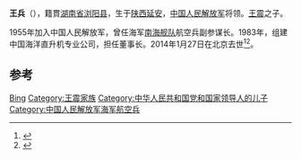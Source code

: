 {{Otheruses|王兵}}
'''王兵'''（{{bd|1938年|9月11日|2014年|1月27日|catIdx=Wang}}），籍貫[[湖南省_(中華民國)|湖南省]][[浏阳县|浏阳县]]，生于[[陕西|陕西]][[延安|延安]]，[[中国人民解放军|中国人民解放军]]将领。[[王震|王震]]之子。

1955年加入中国人民解放军，曾任海军[[南海舰队|南海舰队]]航空兵副参谋长。1983年，组建中国海洋直升机专业公司，担任董事长。2014年1月27日在北京去世<ref>{{cite news|title=王震长子王兵病逝 多位“红二代”前往吊唁|url=http://news.takungpao.com/mainland/focus/2014-02/2256549.html|accessdate=2014-03-11|newspaper=大公网|archive-date=2014-03-02|archive-url=https://web.archive.org/web/20140302064336/http://news.takungpao.com/mainland/focus/2014-02/2256549.html|dead-url=no}}</ref><ref>{{cite news|title=前国家副主席王震长子王兵逝世 享年76岁|url=http://www.dqdaily.com/shishi/2014-02/04/content_1858252.htm|accessdate=2014-03-11|newspaper=大庆网|deadurl=yes|archiveurl=https://web.archive.org/web/20140311180130/http://www.dqdaily.com/shishi/2014-02/04/content_1858252.htm|archivedate=2014-03-11}}</ref>。

== 参考 ==
{{reflist}}

{{中国军事人物小作品}}
{{王震家系}}

{{Authority control}}
{{DEFAULTSORT:Wang王}}
[[Category:王姓|Bing]]
[[Category:王震家族|Category:王震家族]]
[[Category:中华人民共和国党和国家领导人的儿子|Category:中华人民共和国党和国家领导人的儿子]]
[[Category:中国人民解放军海军航空兵|Category:中国人民解放军海军航空兵]]